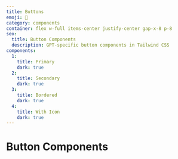```yaml
---
title: Buttons
emoji: 🔘
category: components
container: flex w-full items-center justify-center gap-x-8 p-8
seo:
  title: Button Components
  description: GPT-specific button components in Tailwind CSS
components:
  1:
    title: Primary
    dark: true
  2:
    title: Secondary
    dark: true
  3:
    title: Bordered
    dark: true
  4:
    title: With Icon
    dark: true
---
```


# Button Components

<ComponentsList
  componentsData={componentsData}
  componentContainer={componentContainer}
/>
